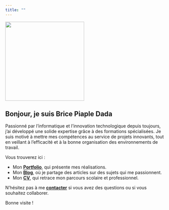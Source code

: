 ```yaml
---
title: ""
---
```


::::: rows
::: row
![](images/profile.jpg){.rounded-circle fig-alt="Brice Piaple Dada" fig-align="center" width="250"}
:::

::: row
## Bonjour, je suis Brice Piaple Dada

Passionné par l'informatique et l'innovation technologique depuis toujours, j'ai développé une solide expertise grâce à des formations spécialisées. Je suis motivé à mettre mes compétences au service de projets innovants, tout en veillant à l'efficacité et à la bonne organisation des environnements de travail.

Vous trouverez ici :

-   Mon [**Portfolio**](/portfolio/index.qmd), qui présente mes réalisations.
-   Mon [**Blog**](/blog/index.qmd), où je partage des articles sur des sujets qui me passionnent.
-   Mon [**CV**](CV/Brice-Piaple-Dada-CV.qmd), qui retrace mon parcours scolaire et professionnel.

N'hésitez pas à me [**contacter**](/contact.qmd) si vous avez des questions ou si vous souhaitez collaborer.

Bonne visite !
:::
:::::
